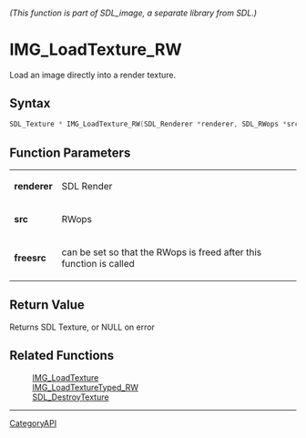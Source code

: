 ====== (This function is part of SDL_image, a separate library from SDL.) ======
= IMG_LoadTexture_RW =

Load an image directly into a render texture.

== Syntax ==

<syntaxhighlight lang='c'>
SDL_Texture * IMG_LoadTexture_RW(SDL_Renderer *renderer, SDL_RWops *src, int freesrc);
</syntaxhighlight>

== Function Parameters ==

{|
|'''renderer'''
|SDL Render
|-
|'''src'''
|RWops
|-
|'''freesrc'''
|can be set so that the RWops is freed after this function is called
|}

== Return Value ==

Returns SDL Texture, or NULL on error

== Related Functions ==

:[[IMG_LoadTexture]]
:[[IMG_LoadTextureTyped_RW]]
:[[SDL_DestroyTexture]]

----
[[CategoryAPI]]


